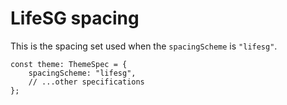 
<Meta title="Foundations/Spacing/LifeSG" />

# LifeSG spacing

This is the spacing set used when the `spacingScheme` is `"lifesg"`.

```tsx
const theme: ThemeSpec = {
    spacingScheme: "lifesg",
    // ...other specifications
};
```

<br />
<SpacingDisplay theme={LifeSGTheme} />
